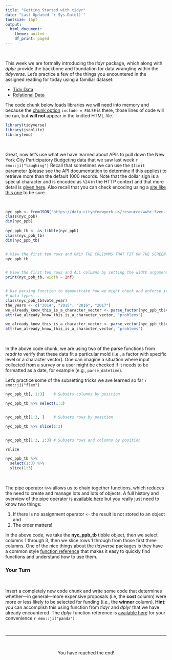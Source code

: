 ```yaml
---
title: "Getting Started with tidyr"
date: "Last Updated `r Sys.Date()`"
fontsize: 16pt
output:
  html_document:
    theme: united
    df_print: paged
---
```

<br> 

This week we are formally introducing the *tidyr* package, which along with *dplyr* provide the backbone and foundation for data wrangling within the *tidyverse*. Let's practice a few of the things you encountered in the assigned reading for today using a familiar dataset: 

 * [Tidy Data](https://r4ds.had.co.nz/tidy-data.html)
 * [Relational Data](https://r4ds.had.co.nz/relational-data.html)

The code chunk below loads libraries we will need into memory and because the [chunk option](https://bookdown.org/yihui/rmarkdown-cookbook/chunk-options.html) `include = FALSE` is there, those lines of code will be run, but **will not** appear in the knitted HTML file. 

```r

library(tidyverse)
library(jsonlite)
library(emo)

```

<br> 

Great, now let's use what we have learned about APIs to pull down the New York City Participatory Budgeting data that we saw last week `r emo::ji("laughing")` Recall that sometimes we can use the `$limit` parameter (please see the API documentation to determine if this applies) to retrieve more than the default 1000 records. Note that the dollar sign is a special character and is encoded as `%24` in the HTTP context and that more detail is [given here](https://en.wikipedia.org/wiki/Percent-encoding). Also recall that you can check encoding using a [site like this one](https://meyerweb.com/eric/tools/dencoder) to be sure. 

<br>

```r

nyc_ppb <- fromJSON("https://data.cityofnewyork.us/resource/wwhr-5ven.json?%24limit=5000")
class(nyc_ppb)
dim(nyc_ppb)
 
nyc_ppb_tb <- as_tibble(nyc_ppb)
class(nyc_ppb_tb)
dim(nyc_ppb_tb)


# View the first ten rows and ONLY THE COLIUMNS THAT FIT ON THE SCREEN...
nyc_ppb_tb


# View the first ten rows and ALL columns by setting the width argument to infinite...
print(nyc_ppb_tb, width = Inf)


# Use parsing function to demonstrate how we might check and enforce integrity of
# data types...
class(nyc_ppb_tb$vote_year)
the_years <- c("2014", "2015", "2016", "2017")
we_already_know_this_is_a_character_vector <- parse_factor(nyc_ppb_tb$vote_year, levels = the_years)
attr(we_already_know_this_is_a_character_vector, "problems")

we_already_know_this_is_a_character_vector <- parse_vector(nyc_ppb_tb$vote_year, collector = col_character())
attr(we_already_know_this_is_a_character_vector, "problems")


```

<br> 

In the above code chunk, we are using two of the parse functions from *readr* to verify that these data fit a particular mold (i.e., a factor with specific level or a character vector). One can imagine a situation where input collected from a survey or a user might be checked if it needs to be formatted as a date, for example (e.g., `parse_datetime`).

Let's practice some of the subsetting tricks we ave learned so far `r emo::ji("flex")`

```r

nyc_ppb_tb[, 1:3]    # Subsets columns by position

nyc_ppb_tb %>% select(1:3)


nyc_ppb_tb[1:3, ]    # Subsets rows by position

nyc_ppb_tb %>% slice(1:3)


nyc_ppb_tb[1:3, 1:3] # Subsets rows and columns by position

?slice

nyc_ppb_tb %>% 
  select(1:3) %>%
  slice(1:3)

```

<br> 

The pipe operator `%>%` allows us to chain together functions, which reduces the need to create and manage lots and lots of objects. A full history and overview of the pipe operator is [available here](https://www.datacamp.com/community/tutorials/pipe-r-tutorial) but you really just need to know two things: 

1. If there is no assignment operator `<-` the result is not stored to an object and 
2. The order matters! 

In the above code, we take the **nyc_ppb_tb** tibble object, then we select columns 1 through 3, then we slice rows 1 through from those first three columns. One of the nice things about the *tidyverse* packages is they have a common style [function reference](https://tidyr.tidyverse.org/reference/index.html) that makes it easy to quickly find functions and understand how to use them.


### **Your Turn** 

<br>

Insert a completely new code chunk and write some code that determines whether&mdash;in general&mdash;more expensive proposals (i.e, the **cost** column) were more or less likely to be selected for funding (i.e., the **winner** column). **Hint:** you can accomplish this using function from *tidyr* and *dplyr* that we have already encountered. The *dplyr* function reference is [available here](https://dplyr.tidyverse.org/reference/index.html) for your convenience `r emo::ji("panda")` 

<br>

----

<br>

<center> You have reached the end! </center>

<br> 

